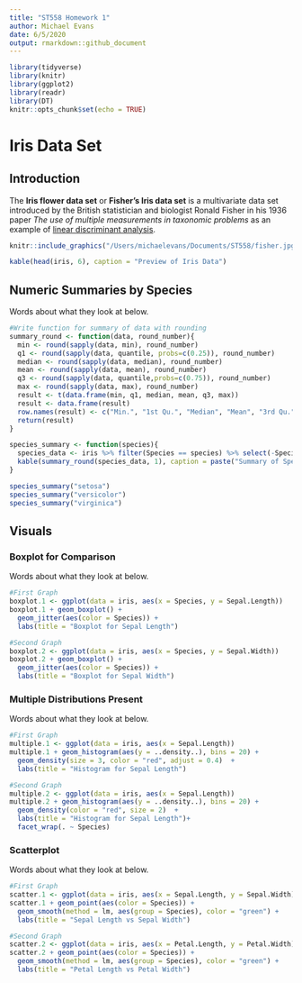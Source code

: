 ```yaml
---
title: "ST558 Homework 1"
author: Michael Evans
date: 6/5/2020
output: rmarkdown::github_document
---
```


```r
library(tidyverse)
library(knitr)
library(ggplot2)
library(readr)
library(DT)
knitr::opts_chunk$set(echo = TRUE)
```

# Iris Data Set

## Introduction
The **Iris flower data set** or **Fisher’s Iris data set** is a multivariate data set introduced by the British statistician and biologist Ronald Fisher in his 1936 paper *The use of multiple measurements in taxonomic problems* as an example of [linear discriminant analysis](https://en.wikipedia.org/wiki/Linear_discriminant_analysis).

```r
knitr::include_graphics("/Users/michaelevans/Documents/ST558/fisher.jpg")
```

```r
kable(head(iris, 6), caption = "Preview of Iris Data")
```

## Numeric Summaries by Species
Words about what they look at below.

```r
#Write function for summary of data with rounding
summary_round <- function(data, round_number){
  min <- round(sapply(data, min), round_number)
  q1 <- round(sapply(data, quantile, probs=c(0.25)), round_number)
  median <- round(sapply(data, median), round_number)
  mean <- round(sapply(data, mean), round_number)
  q3 <- round(sapply(data, quantile,probs=c(0.75)), round_number)
  max <- round(sapply(data, max), round_number)
  result <- t(data.frame(min, q1, median, mean, q3, max))
  result <- data.frame(result)
  row.names(result) <- c("Min.", "1st Qu.", "Median", "Mean", "3rd Qu.", "Max")
  return(result)
}

species_summary <- function(species){
  species_data <- iris %>% filter(Species == species) %>% select(-Species)
  kable(summary_round(species_data, 1), caption = paste("Summary of Species ", `species`))
}

species_summary("setosa")
species_summary("versicolor")
species_summary("virginica")
```

## Visuals

### Boxplot for Comparison
Words about what they look at below.

```r
#First Graph
boxplot.1 <- ggplot(data = iris, aes(x = Species, y = Sepal.Length))
boxplot.1 + geom_boxplot() +
  geom_jitter(aes(color = Species)) +
  labs(title = "Boxplot for Sepal Length")

#Second Graph
boxplot.2 <- ggplot(data = iris, aes(x = Species, y = Sepal.Width))
boxplot.2 + geom_boxplot() +
  geom_jitter(aes(color = Species)) + 
  labs(title = "Boxplot for Sepal Width")
```

### Multiple Distributions Present
Words about what they look at below.

```r
#First Graph
multiple.1 <- ggplot(data = iris, aes(x = Sepal.Length))
multiple.1 + geom_histogram(aes(y = ..density..), bins = 20) +
  geom_density(size = 3, color = "red", adjust = 0.4)  +
  labs(title = "Histogram for Sepal Length")

#Second Graph
multiple.2 <- ggplot(data = iris, aes(x = Sepal.Length))
multiple.2 + geom_histogram(aes(y = ..density..), bins = 20) +
  geom_density(color = "red", size = 2)  +
  labs(title = "Histogram for Sepal Length")+
  facet_wrap(. ~ Species)
```

### Scatterplot
Words about what they look at below.

```r
#First Graph
scatter.1 <- ggplot(data = iris, aes(x = Sepal.Length, y = Sepal.Width))
scatter.1 + geom_point(aes(color = Species)) +
  geom_smooth(method = lm, aes(group = Species), color = "green") +
  labs(title = "Sepal Length vs Sepal Width")

#Second Graph
scatter.2 <- ggplot(data = iris, aes(x = Petal.Length, y = Petal.Width))
scatter.2 + geom_point(aes(color = Species)) +
  geom_smooth(method = lm, aes(group = Species), color = "green") +
  labs(title = "Petal Length vs Petal Width")
```





